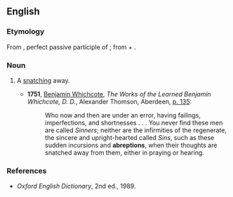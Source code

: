 ==English==

===Etymology===
From {{etyl|la|en}} {{term|abreptus|lang=la}}, perfect passive participle of {{m|la|abripiō||snatch away}}; from {{term|ab||away|lang=la}} + {{m|la|rapiō||snatch}}.

===Noun===
{{en-noun}}

# {{context|obsolete|lang=en}} A [[snatching]] away.
#* '''1751''', [[w:Benjamin Whichcote|Benjamin Whichcote]], ''The Works of the Learned Benjamin Whichcote, D. D.'', Alexander Thomson, Aberdeen, [http://books.google.ca/books?id=yi4HAAAAQAAJ&printsec=titlepage#PPA135,M1 p. 135]:
#*: Who now and then are under an error, having failings, imperfections, and shortnesses . . .  You never find these men are called ''Sinners''; neither are the infirmities of the regenerate, the sincere and upright-hearted called ''Sins'', such as these sudden incursions and '''abreptions''', when their thoughts are snatched away from them, either in praying or hearing.

===References===
* ''Oxford English Dictionary'', 2nd ed., 1989.